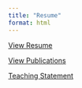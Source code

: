 ```yaml
---
title: "Resume"
format: html
---
```


[View Resume](static/CV_ozanevkaya.pdf)

[View Publications](static/Publications_ozanevkaya.pdf)

[Teaching Statement](static/Teaching_ozanevkaya.pdf)
